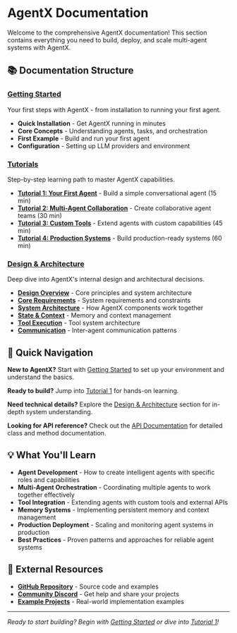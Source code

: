 # AgentX Documentation

Welcome to the comprehensive AgentX documentation! This section contains everything you need to build, deploy, and scale multi-agent systems with AgentX.

## 📚 Documentation Structure

### [Getting Started](/docs/getting-started)
Your first steps with AgentX - from installation to running your first agent.

- **Quick Installation** - Get AgentX running in minutes
- **Core Concepts** - Understanding agents, tasks, and orchestration
- **First Example** - Build and run your first agent
- **Configuration** - Setting up LLM providers and environment

### [Tutorials](/docs/tutorials)
Step-by-step learning path to master AgentX capabilities.

- **[Tutorial 1: Your First Agent](/docs/tutorials/1-first-agent)** - Build a simple conversational agent (15 min)
- **[Tutorial 2: Multi-Agent Collaboration](/docs/tutorials/2-multi-agent)** - Create collaborative agent teams (30 min)
- **[Tutorial 3: Custom Tools](/docs/tutorials/3-custom-tools)** - Extend agents with custom capabilities (45 min)
- **[Tutorial 4: Production Systems](/docs/tutorials/4-production)** - Build production-ready systems (60 min)

### [Design & Architecture](/docs/design)
Deep dive into AgentX's internal design and architectural decisions.

- **[Design Overview](/docs/design)** - Core principles and system architecture
- **[Core Requirements](/docs/design/requirements)** - System requirements and constraints
- **[System Architecture](/docs/design/overview)** - How AgentX components work together
- **[State & Context](/docs/design/state-and-context)** - Memory and context management
- **[Tool Execution](/docs/design/tool-execution)** - Tool system architecture
- **[Communication](/docs/design/communication)** - Inter-agent communication patterns

## 🚀 Quick Navigation

**New to AgentX?** Start with [Getting Started](/docs/getting-started) to set up your environment and understand the basics.

**Ready to build?** Jump into [Tutorial 1](/docs/tutorials/1-first-agent) for hands-on learning.

**Need technical details?** Explore the [Design & Architecture](/docs/design) section for in-depth system understanding.

**Looking for API reference?** Check out the [API Documentation](/api) for detailed class and method documentation.

## 💡 What You'll Learn

- **Agent Development** - How to create intelligent agents with specific roles and capabilities
- **Multi-Agent Orchestration** - Coordinating multiple agents to work together effectively  
- **Tool Integration** - Extending agents with custom tools and external APIs
- **Memory Systems** - Implementing persistent memory and context management
- **Production Deployment** - Scaling and monitoring agent systems in production
- **Best Practices** - Proven patterns and approaches for reliable agent systems

## 🔗 External Resources

- **[GitHub Repository](https://github.com/dustland/agentx)** - Source code and examples
- **[Community Discord](https://discord.gg/agentx)** - Get help and share your projects
- **[Example Projects](https://github.com/dustland/agentx/tree/main/examples)** - Real-world implementation examples

---

*Ready to start building? Begin with [Getting Started](/docs/getting-started) or dive into [Tutorial 1](/docs/tutorials/1-first-agent)!* 